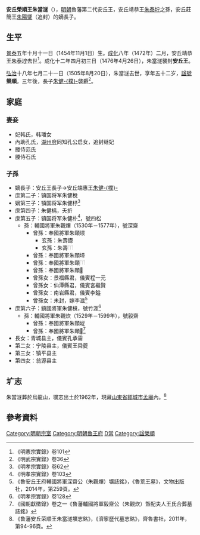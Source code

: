 '''安丘榮順王朱當澻'''（{{bd|1454年|11月1日|1505年|8月20日|catIdx=Z朱}}），[[明朝|明朝]]魯藩第二代安丘王，安丘靖恭王[[朱泰坾|朱泰坾]]之孫，安丘莊簡王[[朱陽鐆|朱陽鐆]]（追封）的嫡長子。

==生平==
[[景泰_(年號)|景泰]]五年十月十一日（1454年11月1日）生。[[成化|成化]]八年（1472年）二月，安丘靖恭王[[朱泰坾|朱泰坾]]去世<ref>《明憲宗實錄》卷101</ref>。成化十二年四月初三日（1476年4月26日），朱當澻襲封'''安丘王'''。

[[弘治|弘治]]十八年七月二十一日（1505年8月20日），朱當澻去世，享年五十二岁，[[諡號|諡號]]'''榮順'''。三年後，長子[[朱健樸|朱健-{樸}-]]襲爵<ref>《明武宗實錄》卷36</ref>。

==家庭==
===妻妾===
*妃韩氏，韩璠女
*內助孔氏，[[湖州府|湖州府]]同知孔公启女，追封继妃
*媵侍范氏
*媵侍石氏

===子孫===
*嫡長子：安丘王長子→安丘端惠王[[朱健樸|朱健-{樸}-]]
*庶第二子：镇国将军朱健梲
*嫡第三子：镇国将军朱健杼<ref>《明孝宗實錄》卷62</ref>
*庶第四子：朱健槅，夭折
*庶第五子：镇国将军朱健朴<ref>《明孝宗實錄》卷103</ref>，號四松
**孫：輔國將軍朱觀熚（1530年－1577年），號深齋
***曾孫：奉國將軍朱頤㙗
****玄孫：朱壽𨯚
****玄孫：朱壽[[File:⿰金䈊.png|15px]]
***曾孫：奉國將軍朱頤墇
***曾孫：奉國將軍朱頤[[File:⿰土⿸广⿱孜灬.png|15px]]
***曾孫：奉國將軍朱頤𩀅
***曾孫女：景福縣君，儀賓程一元
***曾孫女：仙潭縣君，儀賓宮繼賢
***曾孫女：南岩縣君，儀賓李鎰
***曾孫女：未封，嫁李滋<ref>《魯安丘王府輔國將軍深齋公（朱觀熚）壙誌銘》，《魯荒王墓》，文物出版社，2014年，第259頁。</ref>
*庶第六子：鎮國將軍朱健樈，號竹涯<ref>《明孝宗實錄》卷128</ref>
**孫：輔國將軍朱觀炊（1529年－1599年），號毅齋
***曾孫：奉國將軍朱頤㙡
***曾孫：奉國將軍朱頤𩀬<ref>《國朝獻徵錄》卷之一《魯藩輔國將軍毅齋公（朱觀炊）曁配夫人王氏合葬墓誌銘》</ref>
*長女：青城县主，儀賓孔承需
*第二女：宁陵县主，儀賓王舜夔
*第三女：镇平县主
*第四女：翁源县主

==圹志==
朱當澻葬於烏龍山，壙志出土於1962年，現藏[[山東省|山東省]][[鄒城市|鄒城市]][[孟廟|孟廟]]內。<ref>《鲁藩安丘荣顺王朱當澻壙志銘》，《濟寧歷代墓志銘》，齊魯書社，2011年，第94-96頁。</ref>
{{Quotation|
鲁藩安丘荣顺王壙志銘<br>
御賜<br>
王讳当澻，乃大明太祖高皇帝六世之玄孙，祖安丘靖恭王，考安丘庄簡王，母妃卫氏，嫡生于景泰五年十月十一日，成化十二年四月初三日册封为安丘王。妃韩氏，兖州府邹县任湖廣衡州府酃县知县韩瑄男韩璠女，令德贤淑，表仪宗姻，先逝。朝廷遣官以礼祭葬，卜之于邹之乌龙山之麓。王因妃逝，情有弗忍，坚持其操，欲终身不娶。母妃谕劝，屢屢方奏，选到宣圣五十八代孙湖州府同知孔公启女，端静柔淑，勤于内助，先逝。朝廷复遣官祭葬以礼，蒙追封为继妃，亦葬于是山。曰范氏、曰石氏，皆王之媵侍也。王生前为人孝友敦睦，资性雅重，居常不忘言矣。虽造次之际，人亦未尝见其有轻遽态。且好读儒书，尤注意于庄老之学。人之善称之不置口，有过者必掩而覆之。年十一，值王考薨逝，朝夕号泣三日，水浆不入口。至十四，遭王祖考妣旬餘继逝，两丧并举一，皆如礼祭葬。与诸伯仲奉养慈闱，温清定省，承颜顺志。母妃寝疾，忧容黯惨，祝天欲以身代母妃。弃违，哀悔顿绝，恒不欲其有生，治丧悉遵礼度，及殡，于王考合葬，王扶柩徒行六十余里。恳切具奏朝廷，愿以麻衣终身在山庐墓。钦蒙孝宗敬皇帝赐以褒美，具见孝心，只着在本府居丧行礼。由此王不钦酒茹荤者三年，事死如生也，事亡若存也，永于孝思，终身不志。其孝显著，凡有耳目者悉知，诚有以光前而启后也。弘治十八年七月二十一日以疾薨，享年五十有二。子六人：嫡健-{樸}-，封长子，夫人孔氏，宣圣五十九代孙孔彦佑女；次健梲，次健杼，次健朴，俱封镇国将军，悉未选配；次健樈，次三岁尚幼。女四人，长封青城县主，配仪宾孔承需；次封宁陵县主，配仪宾王舜夔，县主早逝；次封镇平县主，次封翁源县主，俱未选配。上闻讣，辍视朝一日，遣官谕祭，谥曰荣顺。命有司治丧葬如制。在京亲王及文武官员皆致祭一十六坛。以正德元年五月十有一日与与妃韩氏、继妃孔氏合葬焉。御制铭曰：呜呼！王以宗室之亲，为国藩辅。茂膺封爵，贵富兼隆。兹以令终，夫复何憾？爰述其概，纳诸幽圹，用垂不朽云。
}}

== 參考資料 ==
{{reflist|3}}

{{s-start}}
{{s-bef|before=祖父靖恭王[[朱泰坾|朱泰坾]]}}
{{s-ttl|title=[[明朝藩王列表_(鲁王系)#安丘國|明安丘國國王]]|years=1476年－1505年}}
{{s-aft|after=子端惠王[[朱健樸|朱健-{樸}-]]}}
{{end}}


[[Category:明朝宗室|Category:明朝宗室]]
[[Category:明朝魯王府|Category:明朝魯王府]]
[[Category:朱姓|D當]]
[[Category:諡榮順|Category:諡榮順]]